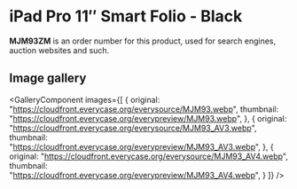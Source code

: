 
# iPad Pro 11″ Smart Folio - Black

<Callout type='info' emoji='👉🏻'>**MJM93ZM** is an order number for this product, used for search engines, auction websites and such.</Callout>

## Image gallery

<GalleryComponent
    images={[
      {
        original: "https://cloudfront.everycase.org/everysource/MJM93.webp",
        thumbnail: "https://cloudfront.everycase.org/everypreview/MJM93.webp",
      },
      {
        original: "https://cloudfront.everycase.org/everysource/MJM93_AV3.webp",
        thumbnail: "https://cloudfront.everycase.org/everypreview/MJM93_AV3.webp",
      },
      {
        original: "https://cloudfront.everycase.org/everysource/MJM93_AV4.webp",
        thumbnail: "https://cloudfront.everycase.org/everypreview/MJM93_AV4.webp",
      }
    ]}
  />
